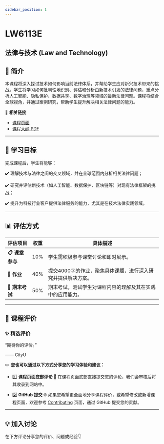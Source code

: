 ```yaml
---
sidebar_position: 1
---
```


# LW6113E
## 法律与技术 (Law and Technology)

## **📘 简介**
本课程将深入探讨技术如何影响当前法律体系，并帮助学生应对新兴技术带来的挑战。学生将学习如何批判性地识别、评估和分析由新技术引发的法律问题，重点分析人工智能、隐私保护、数据共享、数字治理等领域的最新法律问题。课程将结合全球视角，并通过案例研究，帮助学生提升解决相关法律问题的能力。

🔗 **相关链接**
- [课程页面](https://www.cityu.edu.hk/catalogue/pg/202425/course/LW6113E.htm)
- [课程大纲 PDF](https://www.cityu.edu.hk/catalogue/pg/202425/course/LW6113E.pdf)

---

## **🎯 学习目标**

完成课程后，学生将能够：

✔️ 理解技术与法律之间的交叉领域，并在全球范围内分析相关法律问题；

✔️ 研究并评估新技术（如人工智能、数据保护、区块链等）对现有法律框架的挑战；

✔️ 提升为科技行业客户提供法律服务的能力，尤其是在技术法律实践领域。

---

## **📊 评估方式**

| **评估项目**         | **权重** | **具体描述**                                                                                       |
|---------------------|---------|---------------------------------------------------------------------------------------------------|
| **📋 课堂参与**       | 10%     | 学生需积极参与课堂讨论和即时展示。                                                                |
| **📝 作业**           | 40%     | 提交4000字的作业，聚焦具体课题，进行深入研究并提供解决方案。                                      |
| **📂 期末考试**       | 50%     | 期末考试，测试学生对课程内容的理解及其在实践中的应用能力。                                       |

---

## **💬 课程评价**

### ✨ **精选评价**
<div className={commentStyles.commentBox}>
    <p className={commentStyles.commentText}>
        “期待你的评价。”
    </p>
    <p className={commentStyles.commentAuthor}>—— CityU</p>
</div>

✏️ **您也可以通过以下方式分享您的学习体验和建议：**

- 1️⃣ **课程页面底部评论**
💬 在课程页面底部直接提交您的评论，我们会审核后将其收录到网站中。

- 2️⃣ **GitHub 提交**
🌐 如果您希望更全面地分享课程评价，或希望修改或新增课程页面，欢迎参考 [Contributing](/contributing) 页面，通过 GitHub 提交您的贡献。

---

## **💡 加入讨论**

在下方评论分享您的评价、问题或经验👇
<Utterances />

